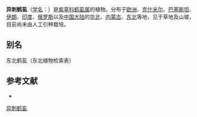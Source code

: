 {{Speciesbox
| name = 异刺鹤虱
| status = 
| status_system = 
| image =
| genus = Lappula
| species = heteracantha
| authority = (Ledeb.) Guerke
}}

'''异刺鹤虱'''（[[学名|学名]]：{{lang|la|''Lappula heteracantha''}}）是[[紫草科|紫草科]][[鹤虱属|鹤虱属]]的植物。分布于[[欧洲|欧洲]]、[[克什米尔|克什米尔]]、[[巴基斯坦|巴基斯坦]]、[[伊朗|伊朗]]、[[印度|印度]]、[[俄罗斯|俄罗斯]]以及[[中国大陆|中国大陆]]的[[华北|华北]]、[[内蒙古|内蒙古]]、[[中国东北地区|东北]]等地，见于草地及山坡，目前尚未由人工引种栽培。

== 别名 ==
东北鹤虱（东北植物检索表）

== 参考文献 ==
<div class="references-small">
* {{cite web| url =http://www.bioinfo.cn/db05/KmzwSpecies.php?action=view&id=2497| title =异刺鹤虱| work =《中国高等植物数据库全库》| publisher =中国科学院微生物研究所| author =昆明植物研究所| accessdate =2009-02-23| deadurl =yes| archiveurl =https://web.archive.org/web/20160305024810/http://www.bioinfo.cn/db05/KmzwSpecies.php?action=view&id=2497| archivedate =2016-03-05}}
</div>
{{Taxonbar|from=Q6805717}}

[[Category:鹤虱属|异刺鹤虱]]


{{植物小作品}}